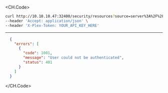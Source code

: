 
<CH.Code>
```bash Example Request
curl http://10.10.10.47:32400/security/resources?source=server%3A%2F%2Fclient-identifier \
--header 'Accept: application/json' \
--header 'X-Plex-Token: YOUR_API_KEY_HERE'
```
---

```json Example Response
  {
    "errors": [
      {
        "code": 1001,
        "message": "User could not be authenticated",
        "status": 401
      }
    ]
  }
```
</CH.Code>
